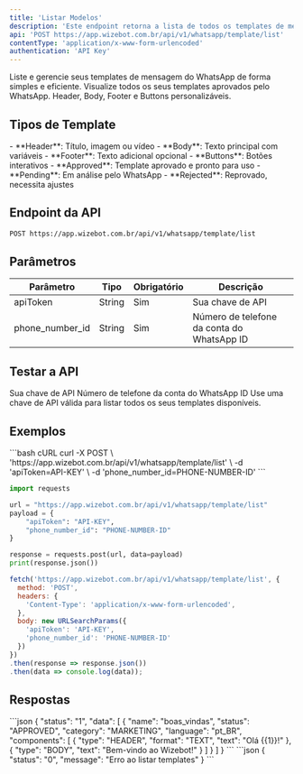 ```yaml
---
title: 'Listar Modelos'
description: 'Este endpoint retorna a lista de todos os templates de mensagem disponíveis para sua conta.'
api: 'POST https://app.wizebot.com.br/api/v1/whatsapp/template/list'
contentType: 'application/x-www-form-urlencoded'
authentication: 'API Key'
---
```


<Note>
  Liste e gerencie seus templates de mensagem do WhatsApp de forma simples e eficiente.
</Note>

<CardGroup cols={2}>
  <Card title="Templates Aprovados" icon="check-circle">
    Visualize todos os seus templates aprovados pelo WhatsApp.
  </Card>
  <Card title="Componentes Suportados" icon="puzzle">
    Header, Body, Footer e Buttons personalizáveis.
  </Card>
</CardGroup>

## Tipos de Template

<Tabs>
  <Tab title="Componentes">
    - **Header**: Título, imagem ou vídeo
    - **Body**: Texto principal com variáveis
    - **Footer**: Texto adicional opcional
    - **Buttons**: Botões interativos
  </Tab>
  <Tab title="Status">
    - **Approved**: Template aprovado e pronto para uso
    - **Pending**: Em análise pelo WhatsApp
    - **Rejected**: Reprovado, necessita ajustes
  </Tab>
</Tabs>

## Endpoint da API

```bash
POST https://app.wizebot.com.br/api/v1/whatsapp/template/list
```

## Parâmetros

| Parâmetro | Tipo | Obrigatório | Descrição |
|-----------|------|-------------|-----------|
| apiToken | String | Sim | Sua chave de API |
| phone_number_id | String | Sim | Número de telefone da conta do WhatsApp ID |

## Testar a API

<ParamField body="apiToken" type="string" required>
  Sua chave de API
</ParamField>

<ParamField body="phone_number_id" type="string" required>
  Número de telefone da conta do WhatsApp ID
</ParamField>

<Tip>
  Use uma chave de API válida para listar todos os seus templates disponíveis.
</Tip>

## Exemplos

<CodeGroup>
```bash cURL
curl -X POST \
  'https://app.wizebot.com.br/api/v1/whatsapp/template/list' \
  -d 'apiToken=API-KEY' \
  -d 'phone_number_id=PHONE-NUMBER-ID'
```

```python Python
import requests

url = "https://app.wizebot.com.br/api/v1/whatsapp/template/list"
payload = {
    "apiToken": "API-KEY",
    "phone_number_id": "PHONE-NUMBER-ID"
}

response = requests.post(url, data=payload)
print(response.json())
```

```javascript JavaScript
fetch('https://app.wizebot.com.br/api/v1/whatsapp/template/list', {
  method: 'POST',
  headers: {
    'Content-Type': 'application/x-www-form-urlencoded',
  },
  body: new URLSearchParams({
    'apiToken': 'API-KEY',
    'phone_number_id': 'PHONE-NUMBER-ID'
  })
})
.then(response => response.json())
.then(data => console.log(data));
```
</CodeGroup>

## Respostas

<ResponseField name="success" type="200">
  ```json
  {
    "status": "1",
    "data": [
      {
        "name": "boas_vindas",
        "status": "APPROVED",
        "category": "MARKETING",
        "language": "pt_BR",
        "components": [
          {
            "type": "HEADER",
            "format": "TEXT",
            "text": "Olá {{1}}!"
          },
          {
            "type": "BODY",
            "text": "Bem-vindo ao Wizebot!"
          }
        ]
      }
    ]
  }
  ```
</ResponseField>

<ResponseField name="error" type="400">
  ```json
  {
    "status": "0",
    "message": "Erro ao listar templates"
  }
  ```
</ResponseField>
